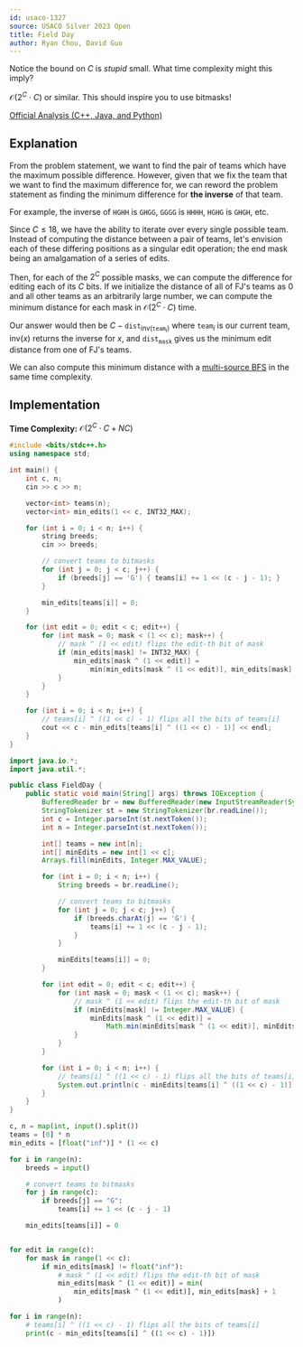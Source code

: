 ```yaml
---
id: usaco-1327
source: USACO Silver 2023 Open
title: Field Day
author: Ryan Chou, David Guo
---
```


<Spoiler title="Hint 1">

Notice the bound on $C$ is *stupid* small.
What time complexity might this imply?

</Spoiler>

<Spoiler title="Answer to Hint 1">

$\mathcal{O}(2^C \cdot C)$ or similar.
This should inspire you to use bitmasks!

</Spoiler>

<Spoiler title="Solution">

[Official Analysis (C++, Java, and Python)](http://www.usaco.org/current/data/sol_prob2_silver_open23.html)

## Explanation

From the problem statement, we want to find the pair of teams which have the maximum possible difference. However, given that
we fix the team that we want to find the maximum difference for, we can reword the problem statement as finding the minimum difference
for **the inverse** of that team.

For example, the inverse of `HGHH` is `GHGG`, `GGGG` is `HHHH`, `HGHG` is `GHGH`, etc.

Since $C \leq 18$, we have the ability to iterate over every single possible team. Instead of computing the distance between a pair of teams,
let's envision each of these differing positions as a singular edit operation; the end mask being an amalgamation of a series of edits.

Then, for each of the $2^C$ possible masks, we can compute the difference for editing each of its $C$ bits. If we initialize the distance
of all of FJ's teams as $0$ and all other teams as an arbitrarily large number, we can compute the minimum distance for each mask in
$\mathcal{O}(2^C \cdot C)$ time.

Our answer would then be $C - \texttt{dist}_{\text{inv}(\texttt{team}_i)}$ where $\texttt{team}_i$ is our current team,
$\text{inv}(x)$ returns the inverse for $x$, and $\texttt{dist}_{\texttt{mask}}$ gives us the minimum edit distance from one of FJ's teams.

We can also compute this minimum distance with a [multi-source BFS](/silver/graph-traversal) in the same time complexity.

## Implementation

**Time Complexity:** $\mathcal{O}(2^C \cdot C + NC)$

<LanguageSection>
<CPPSection>

```cpp
#include <bits/stdc++.h>
using namespace std;

int main() {
	int c, n;
	cin >> c >> n;

	vector<int> teams(n);
	vector<int> min_edits(1 << c, INT32_MAX);

	for (int i = 0; i < n; i++) {
		string breeds;
		cin >> breeds;

		// convert teams to bitmasks
		for (int j = 0; j < c; j++) {
			if (breeds[j] == 'G') { teams[i] += 1 << (c - j - 1); }
		}

		min_edits[teams[i]] = 0;
	}

	for (int edit = 0; edit < c; edit++) {
		for (int mask = 0; mask < (1 << c); mask++) {
			// mask ^ (1 << edit) flips the edit-th bit of mask
			if (min_edits[mask] != INT32_MAX) {
				min_edits[mask ^ (1 << edit)] =
				    min(min_edits[mask ^ (1 << edit)], min_edits[mask] + 1);
			}
		}
	}

	for (int i = 0; i < n; i++) {
		// teams[i] ^ ((1 << c) - 1) flips all the bits of teams[i]
		cout << c - min_edits[teams[i] ^ ((1 << c) - 1)] << endl;
	}
}
```

</CPPSection>
<JavaSection>

```java
import java.io.*;
import java.util.*;

public class FieldDay {
    public static void main(String[] args) throws IOException {
        BufferedReader br = new BufferedReader(new InputStreamReader(System.in));
        StringTokenizer st = new StringTokenizer(br.readLine());
        int c = Integer.parseInt(st.nextToken());
        int n = Integer.parseInt(st.nextToken());

        int[] teams = new int[n];
        int[] minEdits = new int[1 << c];
        Arrays.fill(minEdits, Integer.MAX_VALUE);

        for (int i = 0; i < n; i++) {
            String breeds = br.readLine();

            // convert teams to bitmasks
            for (int j = 0; j < c; j++) {
                if (breeds.charAt(j) == 'G') {
                    teams[i] += 1 << (c - j - 1);
                }
            }

            minEdits[teams[i]] = 0;
        }

        for (int edit = 0; edit < c; edit++) {
            for (int mask = 0; mask < (1 << c); mask++) {
                // mask ^ (1 << edit) flips the edit-th bit of mask
                if (minEdits[mask] != Integer.MAX_VALUE) {
                    minEdits[mask ^ (1 << edit)] =
                        Math.min(minEdits[mask ^ (1 << edit)], minEdits[mask] + 1);
                }
            }
        }

        for (int i = 0; i < n; i++) {
            // teams[i] ^ ((1 << c) - 1) flips all the bits of teams[i]
            System.out.println(c - minEdits[teams[i] ^ ((1 << c) - 1)]);
        }
    }
}
```

</JavaSection>
<PySection>

```py
c, n = map(int, input().split())
teams = [0] * n
min_edits = [float("inf")] * (1 << c)

for i in range(n):
	breeds = input()

	# convert teams to bitmasks
	for j in range(c):
		if breeds[j] == "G":
			teams[i] += 1 << (c - j - 1)

	min_edits[teams[i]] = 0


for edit in range(c):
	for mask in range(1 << c):
		if min_edits[mask] != float("inf"):
			# mask ^ (1 << edit) flips the edit-th bit of mask
			min_edits[mask ^ (1 << edit)] = min(
				min_edits[mask ^ (1 << edit)], min_edits[mask] + 1
			)

for i in range(n):
	# teams[i] ^ ((1 << c) - 1) flips all the bits of teams[i]
	print(c - min_edits[teams[i] ^ ((1 << c) - 1)])
```

</PySection>
</LanguageSection>
</Spoiler>
